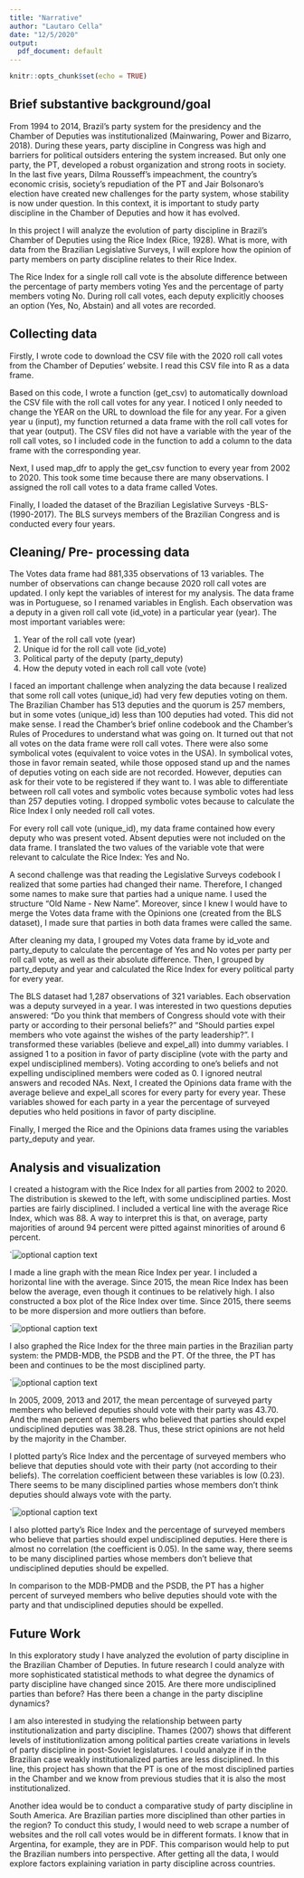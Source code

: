 ```yaml
---
title: "Narrative"
author: "Lautaro Cella"
date: "12/5/2020"
output:
  pdf_document: default
---
```


```r
knitr::opts_chunk$set(echo = TRUE)
```

## Brief substantive background/goal

From 1994 to 2014, Brazil’s party system for the presidency and the Chamber of Deputies was institutionalized (Mainwaring, Power and Bizarro, 2018). During these years, party discipline in Congress was high and barriers for political outsiders entering the system increased. But only one party, the PT, developed a robust organization and strong roots in society. In the last five years, Dilma Rousseff’s impeachment, the country’s economic crisis, society’s repudiation of the PT and Jair Bolsonaro’s election have created new challenges for the party system, whose stability is now under question. In this context, it is important to study party discipline in the Chamber of Deputies and how it has evolved. 

In this project I will analyze the evolution of party discipline in Brazil’s Chamber of Deputies using the Rice Index (Rice, 1928). What is more, with data from the Brazilian Legislative Surveys, I will explore how the opinion of party members on party discipline relates to their Rice Index.

The Rice Index for a single roll call vote is the absolute difference between the percentage of party members voting Yes and the percentage of party members voting No. During roll call votes, each deputy explicitly chooses an option (Yes, No, Abstain) and all votes are recorded.


## Collecting data

Firstly, I wrote code to download the CSV file with the 2020 roll call votes from the Chamber of Deputies' website. I read this CSV file into R as a data frame.
 
Based on this code, I wrote a function (get_csv) to automatically download the CSV file with the roll call votes for any year. I noticed I only needed to change the YEAR on the URL to download the file for any year. For a given year u (input), my function returned a data frame with the roll call votes for that year (output). The CSV files did not have a variable with the year of the roll call votes, so I included code in the function to add a column to the data frame with the corresponding year. 

Next, I used map_dfr to apply the get_csv function to every year from 2002 to 2020. This took some time because there are many observations. I assigned the roll call votes to a data frame called Votes. 

Finally, I loaded the dataset of the Brazilian Legislative Surveys -BLS- (1990-2017). The BLS surveys members of the Brazilian Congress and is conducted every four years.


## Cleaning/ Pre- processing data

The Votes data frame had 881,335 observations of 13 variables. The number of observations can change because 2020 roll call votes are updated. I only kept the variables of interest for my analysis. The data frame was in Portuguese, so I renamed variables in English. Each observation was a deputy in a given roll call vote (id_vote) in a particular year (year). The most important variables were: 

1. Year of the roll call vote (year)
2. Unique id for the roll call vote (id_vote)
3. Political party of the deputy (party_deputy)
4. How the deputy voted in each roll call vote (vote)

I faced an important challenge when analyzing the data because I realized that some roll call votes (unique_id) had very few deputies voting on them. The Brazilian Chamber has 513 deputies and the quorum is 257 members, but in some votes (unique_id) less than 100 deputies had voted. This did not make sense. I read the Chamber's brief online codebook and the Chamber's Rules of Procedures to understand what was going on. It turned out that not all votes on the data frame were roll call votes. There were also some symbolical votes (equivalent to voice votes in the USA). In symbolical votes, those in favor remain seated, while those opposed stand up and the names of deputies voting on each side are not recorded. However, deputies can ask for their vote to be registered if they want to. I was able to differentiate between roll call votes and symbolic votes because symbolic votes had less than 257 deputies voting. I dropped symbolic votes because to calculate the Rice Index I only needed roll call votes.

For every roll call vote (unique_id), my data frame contained how every deputy who was present voted. Absent deputies were not included on the data frame. I translated the two values of the variable vote that were relevant to calculate the Rice Index: Yes and No. 

A second challenge was that reading the Legislative Surveys codebook I realized that some parties had changed their name. Therefore, I changed some names to make sure that parties had a unique name. I used the structure "Old Name - New Name". Moreover, since I knew I would have to merge the Votes data frame with the Opinions one (created from the BLS dataset), I made sure that parties in both data frames were called the same.

After cleaning my data, I grouped my Votes data frame by id_vote and party_deputy to calculate the percentage of Yes and No votes per party per roll call vote, as well as their absolute difference. Then, I grouped by party_deputy and year and calculated the Rice Index for every political party for every year.

The BLS dataset had 1,287 observations of 321 variables. Each observation was a deputy surveyed in a year. I was interested in two questions deputies answered: "Do you think that members of Congress should vote with their party or according to their personal beliefs?" and "Should parties expel members who vote against the wishes of the party leadership?". I transformed these variables (believe and expel_all) into dummy variables. I assigned 1 to a position in favor of party discipline (vote with the party and expel undisciplined members). Voting according to one's beliefs and not expelling undisciplined members were coded as 0. I ignored neutral answers and recoded NAs. Next, I created the Opinions data frame with the average believe and expel_all scores for every party for every year. These variables showed for each party in a year the percentage of surveyed deputies who held positions in favor of party discipline.

Finally, I merged the Rice and the Opinions data frames using the variables party_deputy and year.


## Analysis and visualization

I created a histogram with the Rice Index for all parties from 2002 to 2020. The distribution is skewed to the left, with some undisciplined parties. Most parties are fairly disciplined. I included a vertical line with the average Rice Index, which was 88. A way to interpret this is that, on average, party majorities of around 94 percent were pitted against minorities of around 6 percent.

`![optional caption text](C:/Users/lauta/Documents/GitHub/plsc-31101-final-project/Results/histogram_rice.png)

I made a line graph with the mean Rice Index per year. I included a horizontal line with the average. Since 2015, the mean Rice Index has been below the average, even though it continues to be relatively high. I also constructed a box plot of the Rice Index over time. Since 2015, there seems to be more dispersion and more outliers than before.

`![optional caption text](C:/Users/lauta/Documents/GitHub/plsc-31101-final-project/Results/line_rice.png)

I also graphed the Rice Index for the three main parties in the Brazilian party system: the PMDB-MDB, the PSDB and the PT. Of the three, the PT has been and continues to be the most disciplined party.

`![optional caption text](C:/Users/lauta/Documents/GitHub/plsc-31101-final-project/Results/main_rice.png)

In 2005, 2009, 2013 and 2017, the mean percentage of surveyed party members who believed deputies should vote with their party was 43.70. And the mean percent of members who believed that parties should expel undisciplined deputies was 38.28. Thus, these strict opinions are not held by the majority in the Chamber.

I plotted party's Rice Index and the percentage of surveyed members who believe that deputies should vote with their party (not according to their beliefs). The correlation coefficient between these variables is low (0.23). There seems to be many disciplined parties whose members don't think deputies should always vote with the party.

`![optional caption text](C:/Users/lauta/Documents/GitHub/plsc-31101-final-project/Results/scatter_rice_believe.png) 

I also plotted party's Rice Index and the percentage of surveyed members who believe that parties should expel undisciplined deputies. Here there is almost no correlation (the coefficient is 0.05). In the same way, there seems to be many disciplined parties whose members don't believe that undisciplined deputies should be expelled.

In comparison to the MDB-PMDB and the PSDB, the PT has a higher percent of surveyed members who belive deputies should vote with the party and that undisciplined deputies should be expelled.


## Future Work

In this exploratory study I have analyzed the evolution of party discipline in the Brazilian Chamber of Deputies. In future research I could analyze with more sophisticated statistical methods to what degree the dynamics of party discipline have changed since 2015. Are there more undisciplined parties than before? Has there been a change in the party discipline dynamics?

I am also interested in studying the relationship between party institutionalization and party discipline. Thames (2007) shows that different levels of institutionlization among political parties create variations in levels of party discipline in post-Soviet legislatures. I could analyze if in the Brazilian case weakly institutionalized parties are less disciplined. In this line, this project has shown that the PT is one of the most disciplined parties in the Chamber and we know from previous studies that it is also the most institutionalized. 

Another idea would be to conduct a comparative study of party discipline in South America. Are Brazilian parties more disciplined than other parties in the region? To conduct this study, I would need to web scrape a number of websites and the roll call votes would be in different formats. I know that in Argentina, for example, they are in PDF. This comparison would help to put the Brazilian numbers into perspective. After getting all the data, I would explore factors explaining variation in party discipline across countries.